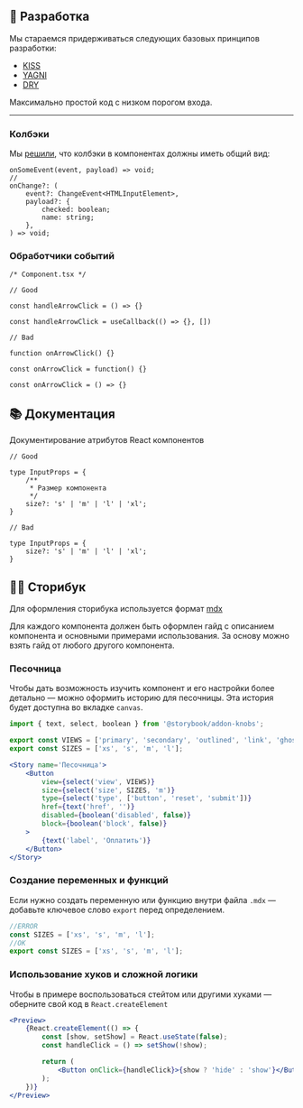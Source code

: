 
<Meta title='Принципы|FAQ' />

## 🔨 Разработка

Мы стараемся придерживаться следующих базовых принципов разработки:

- [KISS](https://ru.wikipedia.org/wiki/KISS_%28%D0%BF%D1%80%D0%B8%D0%BD%D1%86%D0%B8%D0%BF%29)
- [YAGNI](https://ru.wikipedia.org/wiki/YAGNI)
- [DRY](https://ru.wikipedia.org/wiki/Don%E2%80%99t_repeat_yourself)

Максимально простой код с низком порогом входа.

---

### Колбэки

Мы [решили](https://github.com/alfa-laboratory/core-components/issues/45#issuecomment-609640997), что колбэки в компонентах должны иметь общий вид:

```tsx
onSomeEvent(event, payload) => void;
//
onChange?: (
    event?: ChangeEvent<HTMLInputElement>,
    payload?: {
        checked: boolean;
        name: string;
    },
) => void;
```

### Обработчики событий

```tsx
/* Component.tsx */

// Good

const handleArrowClick = () => {}

const handleArrowClick = useCallback(() => {}, [])

// Bad

function onArrowClick() {}

const onArrowClick = function() {}

const onArrowClick = () => {}

```

## 📚 Документация

Документирование атрибутов React компонентов

```tsx
// Good

type InputProps = {
    /**
     * Размер компонента
     */
    size?: 's' | 'm' | 'l' | 'xl';
}

// Bad

type InputProps = {
    size?: 's' | 'm' | 'l' | 'xl';
}

```

## 🧙‍♀️ Сторибук

Для оформления сторибука используется формат [mdx](https://storybook.js.org/docs/formats/mdx-syntax/)

Для каждого компонента должен быть оформлен гайд с описанием компонента и основными примерами использования.
За основу можно взять гайд от любого другого компонента.

### Песочница

Чтобы дать возможность изучить компонент и его настройки более детально — можно оформить историю для песочницы.
Эта история будет доступна во вкладке `canvas`.

```jsx
import { text, select, boolean } from '@storybook/addon-knobs';

export const VIEWS = ['primary', 'secondary', 'outlined', 'link', 'ghost'];
export const SIZES = ['xs', 's', 'm', 'l'];

<Story name='Песочница'>
    <Button
        view={select('view', VIEWS)}
        size={select('size', SIZES, 'm')}
        type={select('type', ['button', 'reset', 'submit'])}
        href={text('href', '')}
        disabled={boolean('disabled', false)}
        block={boolean('block', false)}
    >
        {text('label', 'Оплатить')}
    </Button>
</Story>
```

### Создание переменных и функций

Если нужно создать переменную или функцию внутри файла `.mdx` — добавьте ключевое слово `export` перед определением.

```jsx
//ERROR
const SIZES = ['xs', 's', 'm', 'l'];
//OK
export const SIZES = ['xs', 's', 'm', 'l'];
```

### Использование хуков и сложной логики

Чтобы в примере воспользоваться стейтом или другими хуками — оберните свой код в `React.createElement`

```jsx
<Preview>
    {React.createElement(() => {
        const [show, setShow] = React.useState(false);
        const handleClick = () => setShow(!show);

        return (
            <Button onClick={handleClick}>{show ? 'hide' : 'show'}</Button>
        );
    })}
</Preview>
```
